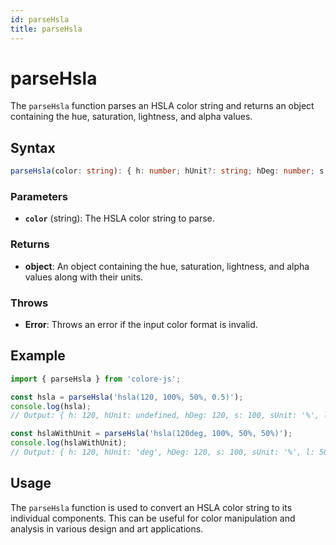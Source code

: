 ```yaml
---
id: parseHsla
title: parseHsla
---
```


# parseHsla

The `parseHsla` function parses an HSLA color string and returns an object containing the hue, saturation, lightness, and alpha values.

## Syntax

```typescript
parseHsla(color: string): { h: number; hUnit?: string; hDeg: number; s: number; sUnit?: string; l: number; lUnit?: string; a: number | undefined; aUnit?: string; aNum: number; }
```

### Parameters

- **`color`** (string): The HSLA color string to parse.

### Returns

- **object**: An object containing the hue, saturation, lightness, and alpha values along with their units.

### Throws

- **Error**: Throws an error if the input color format is invalid.

## Example

```typescript
import { parseHsla } from 'colore-js';

const hsla = parseHsla('hsla(120, 100%, 50%, 0.5)');
console.log(hsla);
// Output: { h: 120, hUnit: undefined, hDeg: 120, s: 100, sUnit: '%', l: 50, lUnit: '%', a: 0.5, aUnit: undefined, aNum: 0.5 }

const hslaWithUnit = parseHsla('hsla(120deg, 100%, 50%, 50%)');
console.log(hslaWithUnit);
// Output: { h: 120, hUnit: 'deg', hDeg: 120, s: 100, sUnit: '%', l: 50, lUnit: '%', a: 0.5, aUnit: '%', aNum: 0.5 }
```

## Usage

The `parseHsla` function is used to convert an HSLA color string to its individual components. This can be useful for color manipulation and analysis in various design and art applications.
